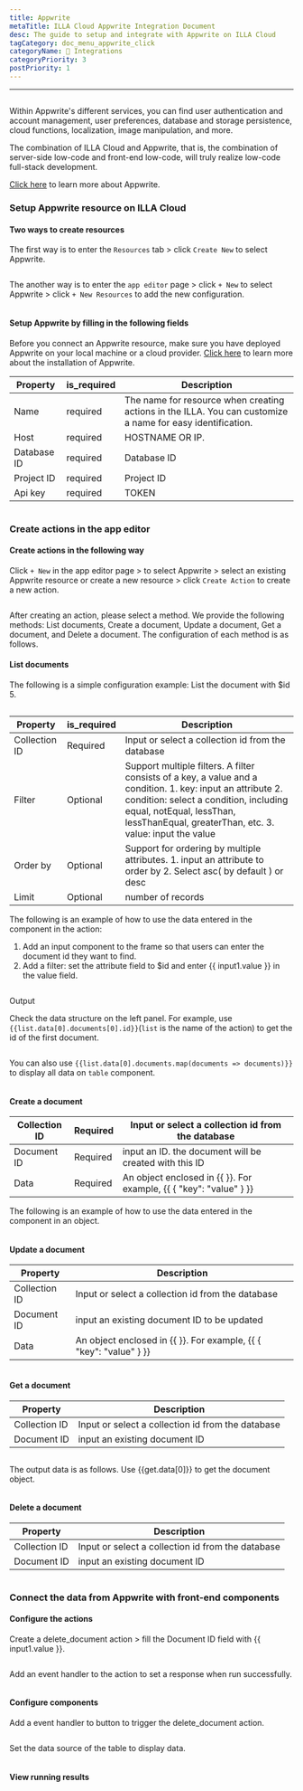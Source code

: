 ```yaml
---
title: Appwrite
metaTitle: ILLA Cloud Appwrite Integration Document
desc: The guide to setup and integrate with Appwrite on ILLA Cloud
tagCategory: doc_menu_appwrite_click
categoryName: 🔨 Integrations
categoryPriority: 3
postPriority: 1
---
```


* * *

## <h2 hidden>Appwrite Database</h2>

Within Appwrite's different services, you can find user authentication and account management, user preferences, database and storage persistence, cloud functions, localization, image manipulation, and more. 

The combination of ILLA Cloud and Appwrite, that is, the combination of server-side low-code and front-end low-code, will truly realize low-code full-stack development.

[Click here](https://appwrite.io/) to learn more about Appwrite.

### Setup Appwrite resource on ILLA Cloud

#### Two ways to create resources

The first way is to enter the `Resources` tab > click `Create New` to select Appwrite. 

<img src='https://cdn.illacloud.com/official-website/img/docs/assemble/appwrite1.png' alt="" />

The another way is to enter the `app editor` page > click `+ New` to select Appwrite > click `+ New Resources` to add the new configuration. 

<img src='https://cdn.illacloud.com/official-website/img/docs/assemble/appwrite2.png' alt="" />

#### Setup Appwrite by filling in the following fields

Before you connect an Appwrite resource, make sure you have deployed Appwrite on your local machine or a cloud provider. [Click here](https://appwrite.io/docs/installation) to learn more about the installation of Appwrite. 

| Property    | is_required | Description                                                                                                 |
| ----------- | ----------- | ----------------------------------------------------------------------------------------------------------- |
| Name        | required    | The name for resource when creating actions in the ILLA. You can customize a name for easy identification.  |
| Host        | required    | HOSTNAME OR IP.                                                                                             |
| Database ID | required    | Database ID                                                                                                 |
| Project ID  | required    | Project ID                                                                                                  |
| Api key     | required    | TOKEN                                                                                                       |

<img src='https://cdn.illacloud.com/official-website/img/docs/assemble/appwrite3.png' alt="" />

### Create actions in the app editor

#### Create actions in the following way

Click `+ New` in the app editor page > to select Appwrite > select an existing Appwrite resource or create a new resource > click `Create Action` to create a new action. 

<img src='https://cdn.illacloud.com/official-website/img/docs/assemble/appwrite4.png' alt="" />

After creating an action, please select a method. We provide the following methods: List documents, Create a document, Update a document, Get a document, and Delete a document. The configuration of each method is as follows. 

#### List documents

The following is a simple configuration example: List the document with $id 5. 

<img src='https://cdn.illacloud.com/official-website/img/docs/assemble/appwrite5.png' alt="" />

| Property      | is_required | Description                                                                                                                                                                                                                                 |
| ------------- | ----------- | ------------------------------------------------------------------------------------------------------------------------------------------------------------------------------------------------------------------------------------------- |
| Collection ID | Required    | Input or select a collection id from the database                                                                                                                                                                                           |
| Filter        | Optional    | Support multiple filters. A filter consists of a key, a value and a condition. 1. key: input an attribute 2. condition: select a condition, including equal, notEqual, lessThan, lessThanEqual, greaterThan, etc. 3. value: input the value |
| Order by      | Optional    | Support for ordering by multiple attributes. 1. input an attribute to order by 2. Select asc( by default ) or desc                                                                                                                          |
| Limit         | Optional    | number of records                                                                                                                                                                                                                           |

The following is an example of how to use the data entered in the component in the action:

1.  Add an input component to the frame so that users can enter the document id they want to find.  
2.  Add a filter: set the attribute field to $id and enter {{ input1.value }} in the value field. 

<img src='https://cdn.illacloud.com/official-website/img/docs/assemble/appwrite6.png' alt="" />

Output

Check the data structure on the left panel. For example, use `{{list.data[0].documents[0].id}}`(`list` is the name of the action) to get the id of the first document. 

<img src='https://cdn.illacloud.com/official-website/img/docs/assemble/appwrite7.png' alt="" />

You can also use `{{list.data[0].documents.map(documents => documents)}}` to display all data on `table` component. 

<img src='https://cdn.illacloud.com/official-website/img/docs/assemble/appwrite8.png' alt="" />

#### Create a document

| Collection ID | Required | Input or select a collection id from the database                  |
| ------------- | -------- | ------------------------------------------------------------------ |
| Document ID   | Required | input an ID. the document will be created with this ID             |
| Data          | Required | An object enclosed in {{ }}. For example, {{ { "key": "value" } }} |

The following is an example of how to use the data entered in the component in an object. 

<img src='https://cdn.illacloud.com/official-website/img/docs/assemble/appwrite9.png' alt="" />

#### Update a document

| Property      | Description                                                        |
| ------------- | ------------------------------------------------------------------ |
| Collection ID | Input or select a collection id from the database                  |
| Document ID   | input an existing document ID to be updated                        |
| Data          | An object enclosed in {{ }}. For example, {{ { "key": "value" } }} |

<img src='https://cdn.illacloud.com/official-website/img/docs/assemble/appwrite10.png' alt="" />

#### Get a document

| Property      | Description                                       |
| ------------- | ------------------------------------------------- |
| Collection ID | Input or select a collection id from the database |
| Document ID   | input an existing document ID                     |

<img src='https://cdn.illacloud.com/official-website/img/docs/assemble/appwrite11.png' alt="" />

The output data is as follows. Use {{get.data[0]}} to get the document object.

<img src='https://cdn.illacloud.com/official-website/img/docs/assemble/appwrite12.png' alt="" />

#### Delete a document

| Property      | Description                                       |
| ------------- | ------------------------------------------------- |
| Collection ID | Input or select a collection id from the database |
| Document ID   | input an existing document ID                     |

<img src='https://cdn.illacloud.com/official-website/img/docs/assemble/appwrite13.png' alt="" />

### Connect the data from Appwrite with front-end components

#### Configure the actions

Create a delete_document action > fill the Document ID field with {{ input1.value }}. 

<img src='https://cdn.illacloud.com/official-website/img/docs/assemble/appwrite14.png' alt="" />

Add an event handler to the action to set a response when run successfully. 

<img src='https://cdn.illacloud.com/official-website/img/docs/assemble/appwrite15.png' alt="" />

#### Configure components

Add a event handler to button to trigger the delete_document action. 

<img src='https://cdn.illacloud.com/official-website/img/docs/assemble/appwrite16.png' alt="" />

Set the data source of the table to display data. 

<img src='https://cdn.illacloud.com/official-website/img/docs/assemble/appwrite17.png' alt="" />

#### View running results

<img src='https://cdn.illacloud.com/official-website/img/docs/assemble/appwrite18.gif' alt="" />
